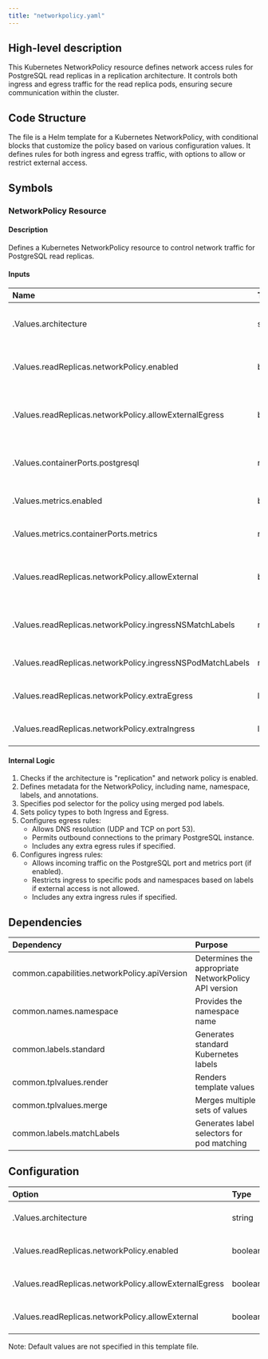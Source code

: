 ```yaml
---
title: "networkpolicy.yaml"
---
```


## High-level description
This Kubernetes NetworkPolicy resource defines network access rules for PostgreSQL read replicas in a replication architecture. It controls both ingress and egress traffic for the read replica pods, ensuring secure communication within the cluster.

## Code Structure
The file is a Helm template for a Kubernetes NetworkPolicy, with conditional blocks that customize the policy based on various configuration values. It defines rules for both ingress and egress traffic, with options to allow or restrict external access.

## Symbols

### NetworkPolicy Resource
#### Description
Defines a Kubernetes NetworkPolicy resource to control network traffic for PostgreSQL read replicas.

#### Inputs
| Name | Type | Description |
|:-----|:-----|:------------|
| .Values.architecture | string | The PostgreSQL deployment architecture |
| .Values.readReplicas.networkPolicy.enabled | boolean | Whether the network policy is enabled |
| .Values.readReplicas.networkPolicy.allowExternalEgress | boolean | Whether to allow unrestricted egress traffic |
| .Values.containerPorts.postgresql | number | The PostgreSQL container port |
| .Values.metrics.enabled | boolean | Whether metrics are enabled |
| .Values.metrics.containerPorts.metrics | number | The metrics container port |
| .Values.readReplicas.networkPolicy.allowExternal | boolean | Whether to allow external ingress traffic |
| .Values.readReplicas.networkPolicy.ingressNSMatchLabels | map | Namespace labels to match for ingress |
| .Values.readReplicas.networkPolicy.ingressNSPodMatchLabels | map | Pod labels to match for ingress |
| .Values.readReplicas.networkPolicy.extraEgress | list | Additional egress rules |
| .Values.readReplicas.networkPolicy.extraIngress | list | Additional ingress rules |

#### Internal Logic
1. Checks if the architecture is "replication" and network policy is enabled.
2. Defines metadata for the NetworkPolicy, including name, namespace, labels, and annotations.
3. Specifies pod selector for the policy using merged pod labels.
4. Sets policy types to both Ingress and Egress.
5. Configures egress rules:
   - Allows DNS resolution (UDP and TCP on port 53).
   - Permits outbound connections to the primary PostgreSQL instance.
   - Includes any extra egress rules if specified.
6. Configures ingress rules:
   - Allows incoming traffic on the PostgreSQL port and metrics port (if enabled).
   - Restricts ingress to specific pods and namespaces based on labels if external access is not allowed.
   - Includes any extra ingress rules if specified.

## Dependencies
| Dependency | Purpose |
|:-----------|:--------|
| common.capabilities.networkPolicy.apiVersion | Determines the appropriate NetworkPolicy API version |
| common.names.namespace | Provides the namespace name |
| common.labels.standard | Generates standard Kubernetes labels |
| common.tplvalues.render | Renders template values |
| common.tplvalues.merge | Merges multiple sets of values |
| common.labels.matchLabels | Generates label selectors for pod matching |

## Configuration
| Option | Type | Default | Description |
|:-------|:-----|:--------|:------------|
| .Values.architecture | string | N/A | PostgreSQL deployment architecture |
| .Values.readReplicas.networkPolicy.enabled | boolean | N/A | Enables/disables the network policy |
| .Values.readReplicas.networkPolicy.allowExternalEgress | boolean | N/A | Allows/restricts external egress traffic |
| .Values.readReplicas.networkPolicy.allowExternal | boolean | N/A | Allows/restricts external ingress traffic |

Note: Default values are not specified in this template file.